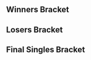 {{DISPLAYTITLE:Syndicate 2016: ''Melee'' Singles Bracket}}{{SetGame|melee}}
{{tabs static
|name1=Overview
|link1=Syndicate/2016/Melee
|name2=Singles Pools
|link2=Syndicate/2016/Melee/Singles Pools
|name3=Singles Bracket
|link3=Syndicate/2016/Melee/Singles Bracket
|name4=Doubles Bracket
|link4=Syndicate/2016/Melee/Doubles Bracket
|This=3
}}
==Winners Bracket==
{{Template:64DEWBracketA
|tourneylink=Syndicate/2016/Melee
|tourneyname=Syndicate 2016

|r1m1p1=Armada |r1m1p1flag=se |r1m1p1score=2 |r1m1win=1
|r1m1p2=Trinity92 |r1m1p2flag=lu |r1m1p2score=0
|r1m2p1=Jim Morrison |r1m2p1flag=nl |r1m2p1score=2 |r1m2win=1
|r1m2p2=RAOUL |r1m2p2flag=fr |r1m2p2score=0
|r1m3p1=Fuzzyness |r1m3p1flag=gb |r1m3p1score=2 |r1m3win=1
|r1m3p2=Isdsar |r1m3p2flag=gr |r1m3p2score=0
|r1m4p1=DaLung |r1m4p1flag=de |r1m4p1score=2 |r1m4win=1
|r1m4p2=Jerem |r1m4p2flag=fr |r1m4p2score=0
|r1m5p1=Däumling |r1m5p1flag=de |r1m5p1score=2 |r1m5win=1
|r1m5p2=RENSXD |r1m5p2flag=nl |r1m5p2score=0
|r1m6p1=$tijn |r1m6p1flag=nl |r1m6p1score=2 |r1m6win=1
|r1m6p2=Feradit |r1m6p2flag=be |r1m6p2score=0
|r1m7p1=Jeapie |r1m7p1flag=nl |r1m7p1score=2 |r1m7win=1
|r1m7p2=Pixel |r1m7p2flag=nl |r1m7p2score=0
|r1m8p1=gLory |r1m8p1flag=at |r1m8p1score=1 |r1m8win=2
|r1m8p2=Jules |r1m8p2flag=nl |r1m8p2score=2

|r1m9p1=Professor Pro |r1m9p1flag=gb |r1m9p1score=2 |r1m9win=1
|r1m9p2=Riff |r1m9p2flag=nl |r1m9p2score=0
|r1m10p1=Blaze |r1m10p1flag=de |r1m10p1score=2 |r1m10win=1
|r1m10p2=Matthijs |r1m10p2flag=nl |r1m10p2score=0
|r1m11p1=reaper |r1m11p1flag=de |r1m11p1score=2 |r1m11win=1
|r1m11p2=Atlas |r1m11p2flag=nl |r1m11p2score=0
|r1m12p1=Random-Ness |r1m12p1flag=se |r1m12p1score=2 |r1m12win=1
|r1m12p2=Gardex |r1m12p2flag=no |r1m12p2score=0
|r1m13p1=Overtriforce |r1m13p1flag=es |r1m13p1score=2 |r1m13win=1
|r1m13p2=Razor Ramon |r1m13p2flag=be |r1m13p2score=0
|r1m14p1=Deathgazer |r1m14p1flag=gb |r1m14p1score=2 |r1m14win=1
|r1m14p2=Ace |r1m14p2flag=nl |r1m14p2score=0
|r1m15p1=Zgetto |r1m15p1flag=nl |r1m15p1score=2 |r1m15win=1
|r1m15p2=Zeal |r1m15p2flag=de |r1m15p2score=0
|r1m16p1=HaoTwo |r1m16p1flag=gb |r1m16p1score=2 |r1m16win=1
|r1m16p2=HondaFoo |r1m16p2flag=us |r1m16p2score=0

|r1m17p1=Westballz |r1m17p1flag=us |r1m17p1score=2 |r1m17win=1
|r1m17p2=Helmet |r1m17p2flag=es |r1m17p2score=0
|r1m18p1=Avalancer |r1m18p1flag=nl |r1m18p1score=2 |r1m18win=1
|r1m18p2=Explo |r1m18p2flag=fr |r1m18p2score=0
|r1m19p1=Mahie |r1m19p1flag=fr |r1m19p1score={{win}} |r1m19win=1
|r1m19p2=Hanyuuki |r1m19p2flag=nl |r1m19p2score=DQ
|r1m20p1=maXy |r1m20p1flag=gb |r1m20p1score=2 |r1m20win=1
|r1m20p2=PureEvil |r1m20p2flag=nl |r1m20p2score=0
|r1m21p1=Amsah |r1m21p1flag=nl |r1m21p1score=2 |r1m21win=1
|r1m21p2=Endeby |r1m21p2flag=no |r1m21p2score=0
|r1m22p1=Jadde |r1m22p1flag=se |r1m22p1score=2 |r1m22win=1
|r1m22p2=JMYL |r1m22p2flag=nl |r1m22p2score=1
|r1m23p1=Baxon |r1m23p1flag=fr |r1m23p1score=2 |r1m23win=1
|r1m23p2=Desucakes |r1m23p2flag=nl |r1m23p2score=0
|r1m24p1=Zíng |r1m24p1flag=se |r1m24p1score=0 |r1m24win=2
|r1m24p2=epikfaal |r1m24p2flag=nl |r1m24p2score=2

|r1m25p1=Ice |r1m25p1flag=de |r1m25p1score=2 |r1m25win=1
|r1m25p2=£30,- |r1m25p2flag= |r1m25p2score=0
|r1m26p1=Coen |r1m26p1flag=nl |r1m26p1score=2 |r1m26win=1
|r1m26p2=Yeniths |r1m26p2flag=gb |r1m26p2score=0
|r1m27p1=Adamayonmike |r1m27p1flag=nl |r1m27p1score=2 |r1m27win=1
|r1m27p2=Dero |r1m27p2flag=fr |r1m27p2score=0
|r1m28p1=Zorc |r1m28p1flag=no |r1m28p1score=2 |r1m28win=1
|r1m28p2=MonoPenisGuy |r1m28p2flag=fr |r1m28p2score=0
|r1m29p1=Android |r1m29p1flag=se |r1m29p1score=2 |r1m29win=1
|r1m29p2=PureSkillz |r1m29p2flag=nl |r1m29p2score=0
|r1m30p1=beLia |r1m30p1flag=fr |r1m30p1score=0 |r1m30win=2
|r1m30p2=Levingy |r1m30p2flag=fi |r1m30p2score=2
|r1m31p1=Trifasia |r1m31p1flag=es |r1m31p1score=2 |r1m31win=1
|r1m31p2=Meo |r1m31p2flag=lu |r1m31p2score=0
|r1m32p1=BrTarolg |r1m32p1flag=gb |r1m32p1score=2 |r1m32win=1
|r1m32p2=Kaese |r1m32p2flag=de |r1m32p2score=0

|r2m1p1=Armada |r2m1p1flag=se |r2m1p1score=2 |r2m1win=1
|r2m1p2=Jim Morrison |r2m1p2flag=nl |r2m1p2score=0
|r2m2p1=Fuzzyness |r2m2p1flag=gb |r2m2p1score=2 |r2m2win=1
|r2m2p2=DaLung |r2m2p2flag=de |r2m2p2score=0
|r2m3p1=Däumling |r2m3p1flag=de |r2m3p1score=2 |r2m3win=1
|r2m3p2=$tijn |r2m3p2flag=nl |r2m3p2score=0
|r2m4p1=Jeapie |r2m4p1flag=nl |r2m4p1score=2 |r2m4win=1
|r2m4p2=Jules |r2m4p2flag=nl |r2m4p2score=0
|r2m5p1=Professor Pro |r2m5p1flag=gb |r2m5p1score=2 |r2m5win=1
|r2m5p2=Blaze |r2m5p2flag=de |r2m5p2score=0
|r2m6p1=reaper |r2m6p1flag=de |r2m6p1score=2 |r2m6win=1
|r2m6p2=Random-Ness |r2m6p2flag=se |r2m6p2score=1
|r2m7p1=Overtriforce |r2m7p1flag=es |r2m7p1score=2 |r2m7win=1
|r2m7p2=Deathgazer |r2m7p2flag=gb |r2m7p2score=0
|r2m8p1=Zgetto |r2m8p1flag=nl |r2m8p1score=2 |r2m8win=1
|r2m8p2=HaoTwo |r2m8p2flag=gb |r2m8p2score=0

|r2m9p1=Westballz |r2m9p1flag=us |r2m9p1score=2 |r2m9win=1
|r2m9p2=Avalancer |r2m9p2flag=nl |r2m9p2score=0
|r2m9p1char1=falco |r2m9p2char1=yoshi |r2m9p1stock1=1 |r2m9p2stock1=0 |r2m9win1=1 |r2m9stage1=Yoshi's Story
|r2m9p1char2=falco |r2m9p2char2=yoshi |r2m9p1stock2=2 |r2m9p2stock2=0 |r2m9win2=1 |r2m9stage2=Yoshi's Story
|r2m9details={{BracketMatchDetails|preview=|lrthread=|interview=|recap=|comment=|live=|vod=https://youtu.be/gXnkFXCK2nQ}}

|r2m10p1=Mahie |r2m10p1flag=fr |r2m10p1score=2 |r2m10win=1
|r2m10p2=maXy |r2m10p2flag=gb |r2m10p2score=0
|r2m11p1=Amsah |r2m11p1flag=nl |r2m11p1score=2 |r2m11win=1
|r2m11p2=Jadde |r2m11p2flag=se |r2m11p2score=0
|r2m12p1=Baxon |r2m12p1flag=fr |r2m12p1score=2 |r2m12win=1
|r2m12p2=epikfaal |r2m12p2flag=nl |r2m12p2score=0
|r2m13p1=Ice |r2m13p1flag=de |r2m13p1score=2 |r2m13win=1
|r2m13p2=Coen |r2m13p2flag=nl |r2m13p2score=0

|r2m14p1=Adamayonmike |r2m14p1flag=nl |r2m14p1score=2 |r2m14win=1
|r2m14p2=Zorc |r2m14p2flag=no |r2m14p2score=0
|r2m14p1char1=falco |r2m14p2char1=fox |r2m14p1stock1=0 |r2m14p2stock1=2 |r2m14win1=2 |r2m14stage1=Battlefield
|r2m14p1char2=falco |r2m14p2char2=fox |r2m14p1stock2=0 |r2m14p2stock2=1 |r2m14win2=2 |r2m14stage2=Dream Land
|r2m14details={{BracketMatchDetails|preview=|lrthread=|interview=|recap=|comment=|live=|vod=https://youtu.be/Jj0c16DU5Gg}}

|r2m15p1=Android |r2m15p1flag=se |r2m15p1score=2 |r2m15win=1
|r2m15p2=Levingy |r2m15p2flag=fi |r2m15p2score=0
|r2m16p1=Trifasia |r2m16p1flag=es |r2m16p1score=2 |r2m16win=1
|r2m16p2=BrTarolg |r2m16p2flag=gb |r2m16p2score=0

|r3m1p1=Armada |r3m1p1flag=se |r3m1p1score=2 |r3m1win=1
|r3m1p2=Fuzzyness |r3m1p2flag=gb |r3m1p2score=0
|r3m1p1char1=peach |r3m1p2char1=fox |r3m1p1stock1=1 |r3m1p2stock1=0 |r3m1win1=1 |r3m1stage1=Battlefield
|r3m1p1char2=peach |r3m1p2char2=fox |r3m1p1stock2=4 |r3m1p2stock2=0 |r3m1win2=1 |r3m1stage2=Dream Land
|r3m1details={{BracketMatchDetails|preview=|lrthread=|interview=|recap=|comment=|live=|vod=https://youtu.be/A6dZhD89T8E}}

|r3m2p1=Däumling |r3m2p1flag=de |r3m2p1score=1 |r3m2win=2
|r3m2p2=Jeapie |r3m2p2flag=nl |r3m2p2score=2

|r3m3p1=Professor Pro |r3m3p1flag=gb |r3m3p1score=2 |r3m3win=1
|r3m3p2=reaper |r3m3p2flag=de |r3m3p2score=1
|r3m3p1char1=fox |r3m3p2char1=marth |r3m3p1stock1=0 |r3m3p2stock1=3 |r3m3win1=2 |r3m3stage1=Battlefield
|r3m3p1char2=fox |r3m3p2char2=marth |r3m3p1stock2=1 |r3m3p2stock2=0 |r3m3win2=1 |r3m3stage2=Dream Land
|r3m3p1char3=fox |r3m3p2char3=marth |r3m3p1stock3=2 |r3m3p2stock3=0 |r3m3win3=1 |r3m3stage3=Dream Land
|r3m3details={{BracketMatchDetails|preview=|lrthread=|interview=|recap=|comment=|live=|vod=https://youtu.be/33tSE8DWjF0}}

|r3m4p1=Overtriforce |r3m4p1flag=es |r3m4p1score=0 |r3m4win=2
|r3m4p2=Zgetto |r3m4p2flag=nl |r3m4p2score=2
|r3m5p1=Westballz |r3m5p1flag=us |r3m5p1score=2 |r3m5win=1
|r3m5p2=Mahie |r3m5p2flag=fr |r3m5p2score=0
|r3m6p1=Amsah |r3m6p1flag=nl |r3m6p1score=2 |r3m6win=1
|r3m6p2=Baxon |r3m6p2flag=fr |r3m6p2score=1
|r3m7p1=Ice |r3m7p1flag=de |r3m7p1score=2 |r3m7win=1
|r3m7p2=Adamayonmike |r3m7p2flag=nl |r3m7p2score=0

|r3m8p1=Android |r3m8p1flag=se |r3m8p1score=2 |r3m8win=1
|r3m8p2=Trifasia |r3m8p2flag=es |r3m8p2score=1
|r3m8p1char1=sheik |r3m8p2char1=peach |r3m8p1stock1=0 |r3m8p2stock1=1 |r3m8win1=2 |r3m8stage1=Battlefield
|r3m8p1char2=sheik |r3m8p2char2=peach |r3m8p1stock2=2 |r3m8p2stock2=0 |r3m8win2=1 |r3m8stage2=Fountain of Dreams
|r3m8p1char3=sheik |r3m8p2char3=peach |r3m8p1stock3=1 |r3m8p2stock3=0 |r3m8win3=1 |r3m8stage3=Battlefield
|r3m8details={{BracketMatchDetails|preview=|lrthread=|interview=|recap=|comment=|live=|vod=https://youtu.be/aM2mnjukc_w}}

|r4m1p1=Armada |r4m1p1flag=se |r4m1p1score=3 |r4m1win=1
|r4m1p2=Jeapie |r4m1p2flag=nl |r4m1p2score=0
|r4m1p1char1=peach |r4m1p2char1=cf |r4m1p1stock1=3 |r4m1p2stock1=0 |r4m1win1=1 |r4m1stage1=Dream Land
|r4m1p1char2=peach |r4m1p2char2=cf |r4m1p1stock2=4 |r4m1p2stock2=0 |r4m1win2=1 |r4m1stage2=Battlefield
|r4m1p1char3=peach |r4m1p2char3=cf |r4m1p1stock3=3 |r4m1p2stock3=0 |r4m1win3=1 |r4m1stage3=Yoshi's Story
|r4m1details={{BracketMatchDetails|preview=|lrthread=|interview=|recap=|comment=|live=|vod=https://youtu.be/5Uu52Ur8iHA}}

|r4m2p1=Professor Pro |r4m2p1flag=gb |r4m2p1score=3 |r4m2win=1
|r4m2p2=Zgetto |r4m2p2flag=nl |r4m2p2score=1
|r4m2p1char1=fox |r4m2p2char1=fox |r4m2p1stock1=2 |r4m2p2stock1=0 |r4m2win1=1 |r4m2stage1=Dream Land
|r4m2p1char2=fox |r4m2p2char2=fox |r4m2p1stock2=2 |r4m2p2stock2=0 |r4m2win2=1 |r4m2stage2=Battlefield
|r4m2p1char3=fox |r4m2p2char3=fox |r4m2p1stock3=0 |r4m2p2stock3=1 |r4m2win3=2 |r4m2stage3=Yoshi's Story
|r4m2p1char4=fox |r4m2p2char4=fox |r4m2p1stock4=2 |r4m2p2stock4=0 |r4m2win4=1 |r4m2stage4=Pokémon Stadium
|r4m2details={{BracketMatchDetails|preview=|lrthread=|interview=|recap=|comment=|live=|vod=https://youtu.be/3SWEKWN3znI}}

|r4m3p1=Westballz |r4m3p1flag=us |r4m3p1score=3 |r4m3win=1
|r4m3p2=Amsah |r4m3p2flag=nl |r4m3p2score=1
|r4m3p1char1=falco |r4m3p2char1=sheik |r4m3p1stock1=3 |r4m3p2stock1=0 |r4m3win1=1 |r4m3stage1=Battlefield
|r4m3p1char2=falco |r4m3p2char2=sheik |r4m3p1stock2=0 |r4m3p2stock2=2 |r4m3win2=2 |r4m3stage2=Fountain of Dreams
|r4m3p1char3=falco |r4m3p2char3=sheik |r4m3p1stock3=2 |r4m3p2stock3=0 |r4m3win3=1 |r4m3stage3=Final Destination
|r4m3p1char4=falco |r4m3p2char4=sheik |r4m3p1stock4=2 |r4m3p2stock4=0 |r4m3win4=1 |r4m3stage4=Yoshi's Story
|r4m3details={{BracketMatchDetails|preview=|lrthread=|interview=|recap=|comment=|live=|vod=https://youtu.be/bFT0eSZIo3I}}

|r4m4p1=Ice |r4m4p1flag=de |r4m4p1score=3 |r4m4win=1
|r4m4p2=Android |r4m4p2flag=se |r4m4p2score=1
|r4m4p1char1=fox |r4m4p2char1=sheik |r4m4p1stock1=2 |r4m4p2stock1=0 |r4m4win1=1 |r4m4stage1=Battlefield
|r4m4p1char2=fox |r4m4p2char2=sheik |r4m4p1stock2=0 |r4m4p2stock2=1 |r4m4win2=2 |r4m4stage2=Fountain of Dreams
|r4m4p1char3=fox |r4m4p2char3=sheik |r4m4p1stock3=1 |r4m4p2stock3=0 |r4m4win3=1 |r4m4stage3=Final Destination
|r4m4p1char4=fox |r4m4p2char4=sheik |r4m4p1stock4=3 |r4m4p2stock4=0 |r4m4win4=1 |r4m4stage4=Yoshi's Story
|r4m4details={{BracketMatchDetails|preview=|lrthread=|interview=|recap=|comment=|live=|vod=https://youtu.be/ky2zZlQ9QY8}}

|r5m1p1=Armada |r5m1p1flag=se |r5m1p1score=3 |r5m1win=1
|r5m1p2=Professor Pro |r5m1p2flag=gb |r5m1p2score=0
|r5m1p1char1=peach |r5m1p2char1=fox |r5m1p1stock1=2 |r5m1p2stock1=0 |r5m1win1=1 |r5m1stage1=Battlefield
|r5m1p1char2=peach |r5m1p2char2=fox |r5m1p1stock2=3 |r5m1p2stock2=0 |r5m1win2=1 |r5m1stage2=Pokémon Stadium
|r5m1p1char3=peach |r5m1p2char3=fox |r5m1p1stock3=4 |r5m1p2stock3=0 |r5m1win3=1 |r5m1stage3=Pokémon Stadium
|r5m1details={{BracketMatchDetails|preview=|lrthread=|interview=|recap=|comment=|live=|vod=https://youtu.be/05Ip_V8HMPE}}

|r5m2p1=Westballz |r5m2p1flag=us |r5m2p1score=3 |r5m2win=1
|r5m2p2=Ice |r5m2p2flag=de |r5m2p2score=1
|r5m2p1char1=falco |r5m2p2char1=fox |r5m2p1stock1=3 |r5m2p2stock1=0 |r5m2win1=1 |r5m2stage1=Battlefield
|r5m2p1char2=falco |r5m2p2char2=fox |r5m2p1stock2=0 |r5m2p2stock2=2 |r5m2win2=2 |r5m2stage2=Battlefield
|r5m2p1char3=falco |r5m2p2char3=fox |r5m2p1stock3=1 |r5m2p2stock3=0 |r5m2win3=1 |r5m2stage3=Dream Land
|r5m2p1char4=falco |r5m2p2char4=fox |r5m2p1stock4=1 |r5m2p2stock4=0 |r5m2win4=1 |r5m2stage4=Final Destination
|r5m2details={{BracketMatchDetails|preview=|lrthread=|interview=|recap=|comment=|live=|vod=https://youtu.be/06kYinHnuJM}}
}}

==Losers Bracket==
{{64DELBracketSmwA
|tourneylink=Syndicate/2016/Melee
|tourneyname=Syndicate 2016
|l1placement=49-64
|l2placement=33-48
|l3placement=25-32
|l4placement=17-24
|l5placement=13-16
|l6placement=9-12
|l7placement=7-8
|l8placement=5-6

|l1m1p1=Helmet |l1m1p1flag=es |l1m1p1score=0
|l1m1p2=Explo |l1m1p2flag=fr |l1m1p2score=2
|l1m1win=2
|l1m1date=
|l1m1finished=

|l1m2p1=Hanyuuki |l1m2p1flag=nl |l1m2p1score=DQ
|l1m2p2=PureEvil |l1m2p2flag=nl |l1m2p2score={{win}}
|l1m2win=2
|l1m2date=
|l1m2finished=

|l1m3p1=Endeby |l1m3p1flag=no |l1m3p1score=2
|l1m3p2=JMYL |l1m3p2flag=nl |l1m3p2score=0
|l1m3win=1
|l1m3date=
|l1m3finished=

|l1m4p1=Desucakes |l1m4p1flag=nl |l1m4p1score=0
|l1m4p2=Zing |l1m4p2flag=se |l1m4p2score=2
|l1m4win=2
|l1m4date=
|l1m4finished=

|l1m5p1=£30,- |l1m5p1flag= |l1m5p1score=2
|l1m5p2=Yeniths |l1m5p2flag=uk |l1m5p2score=0
|l1m5win=1

|l1m6p1=Dero  |l1m6p1flag=fr |l1m6p1score=2
|l1m6p2=MonoPenisGuy |l1m6p2flag=fr |l1m6p2score=1
|l1m6win=1

|l1m7p1=PureSkillz |l1m7p1flag=nl |l1m7p1score=0
|l1m7p2=beLia |l1m7p2flag=fr |l1m7p2score=2
|l1m7win=2

|l1m8p1=Meo |l1m8p1flag=lu |l1m8p1score=2
|l1m8p2=Kaese |l1m8p2flag=de |l1m8p2score=1
|l1m8win=1

|l1m9p1=Trinity92 |l1m9p1flag=lu |l1m9p1score=0
|l1m9p2=RAOUL |l1m9p2flag=fr |l1m9p2score=2
|l1m9win=2

|l1m10p1=Isdsar |l1m10p1flag=gr |l1m10p1score=2
|l1m10p2=Jerem |l1m10p2flag=fr |l1m10p2score=0
|l1m10win=1

|l1m11p1=RENSXD |l1m11p1flag=nl |l1m11p1score=0
|l1m11p2=Feradit |l1m11p2flag=be |l1m11p2score=2
|l1m11win=2

|l1m12p1=Pixel |l1m12p1flag=nl |l1m12p1score=0
|l1m12p2=gLory |l1m12p2flag=at |l1m12p2score=2
|l1m12win=2

|l1m13p1=Riff |l1m13p1flag=nl |l1m13p1score=0
|l1m13p2=Matthjis  |l1m13p2flag=nl |l1m13p2score=2
|l1m13win=2

|l1m14p1=Atlas |l1m14p1flag=nl |l1m14p1score=1
|l1m14p2=Gardex |l1m14p2flag=no |l1m14p2score=2
|l1m14win=2

|l1m15p1=Razor Ramon |l1m15p1flag=be |l1m15p1score=0
|l1m15p2=Ace |l1m15p2flag=nl |l1m15p2score=2
|l1m15win=2

|l1m16p1=Zeal |l1m16p1flag=de |l1m16p1score=1
|l1m16p2=HondaFoo |l1m16p2flag=us |l1m16p2score=2
|l1m16win=2


|l2m1p1=Jim Morrison |l2m1p1flag=nl |l2m1p1score=2
|l2m1p2=Explo |l2m1p2flag=fr |l2m1p2score=0
|l2m1win=1

|l2m2p1=DaLung |l2m2p1flag=de |l2m2p1score=2
|l2m2p2=PureEvil |l2m2p2flag=nl |l2m2p2score=0
|l2m2win=1

|l2m3p1=$tijn |l2m3p1flag=nl |l2m3p1score=2
|l2m3p2=Endeby |l2m3p2flag=no |l2m3p2score=0
|l2m3win=1

|l2m4p1=Jules |l2m4p1flag=fr |l2m4p1score=2
|l2m4p2=Zing |l2m4p2flag=se |l2m4p2score=1
|l2m4win=1

|l2m5p1=Blaze |l2m5p1flag=de |l2m5p1score=2
|l2m5p2=£30,- |l2m5p2flag= |l2m5p2score=0
|l2m5win=1

|l2m6p1=Random-Ness |l2m6p1flag=se |l2m6p1score=2
|l2m6p2=Dero |l2m6p2flag=fr |l2m6p2score=0
|l2m6win=1

|l2m7p1=Deathgazer |l2m7p1flag=uk |l2m7p1score=2
|l2m7p2=beLia |l2m7p2flag=fr |l2m7p2score=1
|l2m7win=1

|l2m8p1=HaoTwo |l2m8p1flag=uk |l2m8p1score=2
|l2m8p2=Meo |l2m8p2flag=nl |l2m8p2score=0
|l2m8win=1

|l2m9p1=Avalancer |l2m9p1flag=nl |l2m9p1score=2
|l2m9p2=RAOUL |l2m9p2flag=fr |l2m9p2score=0
|l2m9win=1

|l2m10p1=maXy |l2m10p1flag=uk |l2m10p1score=2
|l2m10p2=Isdsar |l2m10p2flag=gr |l2m10p2score=0
|l2m10win=1

|l2m11p1=Jadde |l2m11p1flag=se |l2m11p1score=2
|l2m11p2=Feradit |l2m11p2flag=be |l2m11p2score=0
|l2m11win=1

|l2m12p1=epikfaal |l2m12p1flag=no |l2m12p1score=0
|l2m12p2=gLory |l2m12p2flag=at |l2m12p2score=2
|l2m12win=2

|l2m13p1=Coen |l2m13p1flag=nl |l2m13p1score=2
|l2m13p2=Matthijs |l2m13p2flag=nl |l2m13p2score=0
|l2m13win=1

|l2m14p1=Zorc |l2m14p1flag=no |l2m14p1score=2
|l2m14p2=Gardex |l2m14p2flag= no|l2m14p2score=0
|l2m14win=1

|l2m15p1=Levingy |l2m15p1flag=fi |l2m15p1score=2
|l2m15p2=Ace |l2m15p2flag=nl |l2m15p2score=0
|l2m15win=1

|l2m16p1=BrTarolg |l2m16p1flag=uk |l2m16p1score=2
|l2m16p2=HondaFoo |l2m16p2flag=us |l2m16p2score=0
|l2m16win=1


|l3m1p1=Jim Morrison |l3m1p1flag=nl |l3m1p1score=0
|l3m1p2=DaLung |l3m1p2flag=de |l3m1p2score=2
|l3m1win=2

|l3m2p1=$tijn |l3m2p1flag=nl |l3m2p1score=2
|l3m2p2=Jules |l3m2p2flag=nl |l3m2p2score=0
|l3m2win=1

|l3m3p1=Blaze |l3m3p1flag=de |l3m3p1score=2
|l3m3p2=Random-Ness |l3m3p2flag=se |l3m3p2score=1
|l3m3win=1

|l3m4p1=Deathgazer |l3m4p1flag=uk |l3m4p1score=2
|l3m4p2=HaoTwo |l3m4p2flag=uk |l3m4p2score=1
|l3m4win=1

|l3m5p1=Avalancer |l3m5p1flag=nl |l3m5p1score=2
|l3m5p2=maXy |l3m5p2flag=uk |l3m5p2score=1
|l3m5win=1

|l3m6p1=Jadde |l3m6p1flag=se |l3m6p1score=2
|l3m6p2=gLory |l3m6p2flag=at |l3m6p2score=1
|l3m6win=1

|l3m7p1=Coen |l3m7p1flag=nl |l3m7p1score=2
|l3m7p2=Zorc |l3m7p2flag=no |l3m7p2score=0
|l3m7win=1

|l3m8p1=Levingy |l3m8p1flag=fi |l3m8p1score=2
|l3m8p2=BrTarolg |l3m8p2flag=uk |l3m8p2score=0
|l3m8win=1


|l4m1p1=Trifasia |l4m1p1flag=es |l4m1p1score=2
|l4m1p2=DaLung |l4m1p2flag=de |l4m1p2score=0
|l4m1win=1

|l4m2p1=Adamayonmike |l4m2p1flag=nl |l4m2p1score=2
|l4m2p2=$tijn |l4m2p2flag=nl |l4m2p2score=0
|l4m2win=1

|l4m3p1=Baxon |l4m3p1flag=fr |l4m3p1score=2
|l4m3p2=Blaze |l4m3p2flag=de |l4m3p2score=1
|l4m3win=1

|l4m4p1=Mahie |l4m4p1flag=fr |l4m4p1score=2
|l4m4p2=Deathgazer |l4m4p2flag=uk |l4m4p2score=0
|l4m4win=1

|l4m5p1=Overtriforce |l4m5p1flag=es |l4m5p1score=2
|l4m5p2=Avalancer |l4m5p2flag=nl |l4m5p2score=1
|l4m5win=1

|l4m6p1=reaper |l4m6p1flag=de |l4m6p1score=2
|l4m6p2=Jadde |l4m6p2flag=se |l4m6p2score=1
|l4m6win=1

|l4m7p1=Däumling |l4m7p1flag=de |l4m7p1score=2
|l4m7p2=Coen |l4m7p2flag=nl |l4m7p2score=0
|l4m7win=1

|l4m8p1=Fuzzyness |l4m8p1flag=uk |l4m8p1score=2
|l4m8p2=Levingy |l4m8p2flag=fi |l4m8p2score=0
|l4m8win=1


|l5m1p1=Trifasia |l5m1p1flag=es |l5m1p1score=2
|l5m1p2=Adamayonmike |l5m1p2flag=nl |l5m1p2score=1
|l5m1win=1

|l5m2p1=Baxon |l5m2p1flag=fr |l5m2p1score=2
|l5m2p2=Mahie |l5m2p2flag=fr |l5m2p2score=0
|l5m2win=1

|l5m3p1=Overtriforce |l5m3p1flag=es |l5m3p1score=2
|l5m3p2=reaper |l5m3p2flag=de |l5m3p2score=0
|l5m3win=1

|l5m4p1=Däumling |l5m4p1flag=de |l5m4p1score=0
|l5m4p2=Fuzzyness |l5m4p2flag=uk |l5m4p2score=2
|l5m4win=2


|l6m1p1=Zgetto |l6m1p1flag=nl |l6m1p1score=3
|l6m1p2=Trifasia |l6m1p2flag=es |l6m1p2score=1
|l6m1win=1

|l6m2p1=Jeapie |l6m2p1flag=nl |l6m2p1score=0
|l6m2p2=Baxon |l6m2p2flag=fr |l6m2p2score=3
|l6m2win=2
|l6m2p1char1=cf |l6m2p2char1=falco |l6m2p1stock1=0 |l6m2p2stock1=1 |l6m2win1=2 |l6m2stage1=Pokémon Stadium
|l6m2p1char2=cf |l6m2p2char2=falco |l6m2p1stock2=0 |l6m2p2stock2=2 |l6m2win2=2 |l6m2stage2=Battlefield
|l6m2p1char3=cf |l6m2p2char3=falco |l6m2p1stock3=0 |l6m2p2stock3=2 |l6m2win3=2 |l6m2stage3=Battlefield
|l6m2details={{BracketMatchDetails|preview=|lrthread=|interview=|recap=|comment=|live=|vod=https://youtu.be/jhttZeAi1x4}}

|l6m3p1=Android |l6m3p1flag=se |l6m3p1score=1
|l6m3p2=Overtriforce |l6m3p2flag=es |l6m3p2score=3
|l6m3win=2

|l6m4p1=Amsah |l6m4p1flag=nl |l6m4p1score=0
|l6m4p2=Fuzzyness |l6m4p2flag=uk |l6m4p2score=3
|l6m4win=2


|l7m1p1=Zgetto |l7m1p1flag=nl |l7m1p1score=3
|l7m1p2=Baxon |l7m1p2flag=fr |l7m1p2score=1
|l7m1win=1
|l7m1p1char1=fox |l7m1p2char1=falco |l7m1p1stock1=2 |l7m1p2stock1=0 |l7m1win1=1 |l7m1stage1=Battlefield
|l7m1p1char2=fox |l7m1p2char2=falco |l7m1p1stock2=0 |l7m1p2stock2=1 |l7m1win2=2 |l7m1stage2=Final Destination
|l7m1p1char3=fox |l7m1p2char3=falco |l7m1p1stock3=3 |l7m1p2stock3=0 |l7m1win3=1 |l7m1stage3=Yoshi's Story
|l7m1p1char4=fox |l7m1p2char4=falco |l7m1p1stock4=2 |l7m1p2stock4=0 |l7m1win4=1 |l7m1stage4=Dream Land
|l7m1details={{BracketMatchDetails|preview=|lrthread=|interview=|recap=|comment=|live=|vod=https://youtu.be/6xy-F1y0bDE}}

|l7m2p1=Overtriforce |l7m2p1flag=es |l7m2p1score=1
|l7m2p2=Fuzzyness |l7m2p2flag=uk |l7m2p2score=3
|l7m2win=2


|l8m1p1=Ice |l8m1p1flag=de |l8m1p1score=3
|l8m1p2=Zgetto |l8m1p2flag=nl |l8m1p2score=1
|l8m1win=1
|l8m1p1char1=fox |l8m1p2char1=fox |l8m1p1stock1=0 |l8m1p2stock1=1 |l8m1win1=2 |l8m1stage1=Battlefield
|l8m1p1char2=fox |l8m1p2char2=fox |l8m1p1stock2=2 |l8m1p2stock2=0 |l8m1win2=1 |l8m1stage2=Battlefield
|l8m1p1char3=fox |l8m1p2char3=fox |l8m1p1stock3=1 |l8m1p2stock3=0 |l8m1win3=1 |l8m1stage3=Yoshi's Story
|l8m1p1char4=fox |l8m1p2char4=fox |l8m1p1stock4=2 |l8m1p2stock4=0 |l8m1win4=1 |l8m1stage4=Yoshi's Story
|l8m1details={{BracketMatchDetails|preview=|lrthread=|interview=|recap=|comment=|live=|vod=https://youtu.be/zYO4H_m5R54}}

|l8m2p1=Professor Pro |l8m2p1flag=uk |l8m2p1score=0
|l8m2p2=Fuzzyness |l8m2p2flag=uk |l8m2p2score=3
|l8m2win=2
|l8m2p1char1=fox |l8m2p2char1=fox |l8m2p1stock1=0 |l8m2p2stock1=1 |l8m2win1=2 |l8m2stage1=Yoshi's Story
|l8m2p1char2=fox |l8m2p2char2=fox |l8m2p1stock2=0 |l8m2p2stock2=2 |l8m2win2=2 |l8m2stage2=Pokémon Stadium
|l8m2p1char3=fox |l8m2p2char3=fox |l8m2p1stock3=0 |l8m2p2stock3=2 |l8m2win3=2 |l8m2stage3=Pokémon Stadium
|l8m2details={{BracketMatchDetails|preview=|lrthread=|interview=|recap=|comment=|live=|vod=https://youtu.be/UXVa-0VsxOQ}}
}}
<onlyinclude>
==Final Singles Bracket==
{{DEFinalSmwBracket
|tourneylink=Syndicate/2016/Melee
|tourneyname=Syndicate 2016
|l1placement=4
|r2placement=3
|r3loserplacement=2
|r3winnerplacement=1
|column-width=190
|export_score=true

<!-- FROM WINNERS -->
|r1m1p1=Armada |r1m1p1flag=se |r1m1p1score=3
|r1m1p2=Westballz |r1m1p2flag=us |r1m1p2score=1
|r1m1win=1
|r1m1p1char1=peach |r1m1p1stock1=1 |r1m1p2char1=falco |r1m1p2stock1=0 |r1m1win1=1 |r1m1stage1=Battlefield 
|r1m1p1char2=peach |r1m1p1stock2=1 |r1m1p2char2=falco |r1m1p2stock2=0 |r1m1win2=1 |r1m1stage2=Yoshi's Story
|r1m1p1char3=peach |r1m1p1stock3=0 |r1m1p2char3=falco |r1m1p2stock3=1 |r1m1win3=2 |r1m1stage3=Yoshi's Story
|r1m1p1char4=peach |r1m1p1stock4=4 |r1m1p2char4=fox |r1m1p2stock4=0 |r1m1win4=1 |r1m1stage4=Final Destination
|r1m1p1char5= |r1m1p1stock5= |r1m1p2char5= |r1m1p2stock5= |r1m1win5= |r1m1stage5=
|r1m1date=September 11, 2016
|r1m1finished=
|r1m1details={{BracketMatchDetails
|vod=https://www.youtube.com/watch?v=dfzqgDFz8jA
|preview= 
|lrthread=
|interview=
|recap=
|comment=
|live=
}}

<!-- FROM LOSERS -->
|l1m1p1=Fuzzyness |l1m1p1flag=uk |l1m1p1score=2
|l1m1p2=Ice |l1m1p2flag=de |l1m1p2score=3
|l1m1win=2
|l1m1p1char1=fox |l1m1p1stock1=0 |l1m1p2char1=fox |l1m1p2stock1=1 |l1m1win1=2 |l1m1stage1=Battlefield
|l1m1p1char2=fox |l1m1p1stock2=0 |l1m1p2char2=fox |l1m1p2stock2=1 |l1m1win2=2 |l1m1stage2=Battlefield
|l1m1p1char3=fox |l1m1p1stock3=1 |l1m1p2char3=fox |l1m1p2stock3=0 |l1m1win3=1 |l1m1stage3=Battlefield
|l1m1p1char4=fox |l1m1p1stock4=1 |l1m1p2char4=fox |l1m1p2stock4=0 |l1m1win4=1 |l1m1stage4=Pokémon Stadium
|l1m1p1char5=fox |l1m1p1stock5=0 |l1m1p2char5=fox |l1m1p2stock5=4 |l1m1win5=2 |l1m1stage5=Dream Land
|l1m1date=September 11, 2016
|l1m1finished=
|l1m1details={{BracketMatchDetails
|vod=https://www.youtube.com/watch?v=LIxNUfYyDw4
|preview= 
|lrthread=
|interview=
|recap=
|comment=
|live=
}}

<!-- LOSERS FINALS -->
|r2m1p1=Westballz |r2m1p1flag=us |r2m1p1score=3
|r2m1p2=Ice |r2m1p2flag=de |r2m1p2score=0
|r2m1win=1
|r2m1p1char1=falco |r2m1p1stock1=3 |r2m1p2char1=fox |r2m1p2stock1=0 |r2m1win1=1 |r2m1stage1=Battlefield
|r2m1p1char2=falco |r2m1p1stock2=3 |r2m1p2char2=fox |r2m1p2stock2=0 |r2m1win2=1 |r2m1stage2=Final Destination
|r2m1p1char3=falco |r2m1p1stock3=1 |r2m1p2char3=fox |r2m1p2stock3=0 |r2m1win3=1 |r2m1stage3=Final Destination
|r2m1p1char4= |r2m1p1stock4= |r2m1p2char4= |r2m1p2stock4= |r2m1win4= |r2m1stage4=
|r2m1p1char5= |r2m1p1stock5= |r2m1p2char5= |r2m1p2stock5= |r2m1win5= |r2m1stage5=
|r2m1date=September 11, 2016
|r2m1finished=
|r2m1details={{BracketMatchDetails
|vod=https://www.youtube.com/watch?v=yX7Cuw4fez8
|preview= 
|lrthread=
|interview=
|recap=
|comment=
|live=
}}

<!-- GRAND FINALS -->
|r3m1p1=Armada |r3m1p1flag=se |r3m1p1score=3
|r3m1p2=Westballz |r3m1p2flag=us |r3m1p2score=1
|r3m1win=1
|r3m1p1char1=Peach |r3m1p1stock1=0 |r3m1p2char1=Falco |r3m1p2stock1=2 |r3m1win1=2 |r3m1stage1=Battlefield 
|r3m1p1char2=Peach |r3m1p1stock2=3 |r3m1p2char2=Captain Falcon |r3m1p2stock2=0 |r3m1win2=1 |r3m1stage2=Final Destination
|r3m1p1char3=Peach |r3m1p1stock3=1 |r3m1p2char3=Falco |r3m1p2stock3=0 |r3m1win3=1 |r3m1stage3=Yoshi's Story
|r3m1p1char4=Peach |r3m1p1stock4=1 |r3m1p2char4=Falco |r3m1p2stock4=0 |r3m1win4=1 |r3m1stage4=Yoshi's Story

|r3m1date=September 11, 2016
|r3m1finished=
|r3m1details={{BracketMatchDetails
|vod=https://www.youtube.com/watch?v=DcXzaN0Lz9M&feature=youtu.be
|preview= 
|lrthread=
|interview=
|recap=
|comment=
|live=
}}
}}
</onlyinclude>

